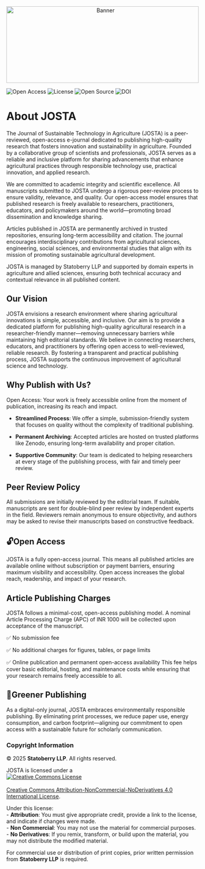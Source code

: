 ```{=html}
<div style="text-align: center; margin-bottom: 1em;">
  <img src="https://firebasestorage.googleapis.com/v0/b/raisins-2025.firebasestorage.app/o/JOSTA%2Fbanner.jpg?alt=media"
       alt="Banner"
       style="width: 100%; max-height: 200px; object-fit: cover;">
</div>
```
![Open Access](https://img.shields.io/badge/open--access-yes-brightgreen.svg)
![License](https://img.shields.io/badge/license-CC--BY%204.0-blue.svg)
![Open Source](https://img.shields.io/badge/open--source-yes-blue.svg)
![DOI](https://img.shields.io/badge/DOI-enabled-orange.svg)

# About JOSTA {.unnumbered}

The Journal of Sustainable Technology in Agriculture (JOSTA) is a peer-reviewed, open-access e-journal dedicated to publishing high-quality research that fosters innovation and sustainability in agriculture. Founded by a collaborative group of scientists and professionals, JOSTA serves as a reliable and inclusive platform for sharing advancements that enhance agricultural practices through responsible technology use, practical innovation, and applied research.

We are committed to academic integrity and scientific excellence. All manuscripts submitted to JOSTA undergo a rigorous peer-review process to ensure validity, relevance, and quality. Our open-access model ensures that published research is freely available to researchers, practitioners, educators, and policymakers around the world—promoting broad dissemination and knowledge sharing.

Articles published in JOSTA are permanently archived in trusted repositories, ensuring long-term accessibility and citation. The journal encourages interdisciplinary contributions from agricultural sciences, engineering, social sciences, and environmental studies that align with its mission of promoting sustainable agricultural development.

JOSTA is managed by Statoberry LLP and supported by domain experts in agriculture and allied sciences, ensuring both technical accuracy and contextual relevance in all published content.

## Our Vision {.unnumbered}

JOSTA envisions a research environment where sharing agricultural innovations is simple, accessible, and inclusive. Our aim is to provide a dedicated platform for publishing high-quality agricultural research in a researcher-friendly manner—removing unnecessary barriers while maintaining high editorial standards. We believe in connecting researchers, educators, and practitioners by offering open access to well-reviewed, reliable research. By fostering a transparent and practical publishing process, JOSTA supports the continuous improvement of agricultural science and technology.

## Why Publish with Us? {.unnumbered}

Open Access: Your work is freely accessible online from the moment of publication, increasing its reach and impact.

-   **Streamlined Process**: We offer a simple, submission-friendly system that focuses on quality without the complexity of traditional publishing.

-   **Permanent Archiving**: Accepted articles are hosted on trusted platforms like Zenodo, ensuring long-term availability and proper citation.

-   **Supportive Community**: Our team is dedicated to helping researchers at every stage of the publishing process, with fair and timely peer review.

## Peer Review Policy {.unnumbered}

All submissions are initially reviewed by the editorial team. If suitable, manuscripts are sent for double-blind peer review by independent experts in the field. Reviewers remain anonymous to ensure objectivity, and authors may be asked to revise their manuscripts based on constructive feedback.

## 🔓Open Access {.unnumbered}

JOSTA is a fully open-access journal. This means all published articles are available online without subscription or payment barriers, ensuring maximum visibility and accessibility. Open access increases the global reach, readership, and impact of your research.

## Article Publishing Charges {.unnumbered}

JOSTA follows a minimal-cost, open-access publishing model. A nominal Article Processing Charge (APC) of INR 1000 will be collected upon acceptance of the manuscript.

✅ No submission fee

✅ No additional charges for figures, tables, or page limits

✅ Online publication and permanent open-access availability This fee helps cover basic editorial, hosting, and maintenance costs while ensuring that your research remains freely accessible to all.

## 🍃Greener Publishing {.unnumbered}

As a digital-only journal, JOSTA embraces environmentally responsible publishing. By eliminating print processes, we reduce paper use, energy consumption, and carbon footprint—aligning our commitment to open access with a sustainable future for scholarly communication.

### Copyright Information {.unnumbered}

© 2025 **Statoberry LLP**. All rights reserved.

JOSTA is licensed under a\
<a rel="license" href="http://creativecommons.org/licenses/by-nc-nd/4.0/"><img src="https://i.creativecommons.org/l/by-nc-nd/4.0/88x31.png" alt="Creative Commons License" style="border-width:0"/></a><br />\
<a rel="license" href="http://creativecommons.org/licenses/by-nc-nd/4.0/">Creative Commons Attribution-NonCommercial-NoDerivatives 4.0 International License</a>.

Under this license:\
- **Attribution**: You must give appropriate credit, provide a link to the license, and indicate if changes were made.\
- **Non Commercial**: You may not use the material for commercial purposes.\
- **No Derivatives**: If you remix, transform, or build upon the material, you may not distribute the modified material.

For commercial use or distribution of print copies, prior written permission from **Statoberry LLP** is required.
